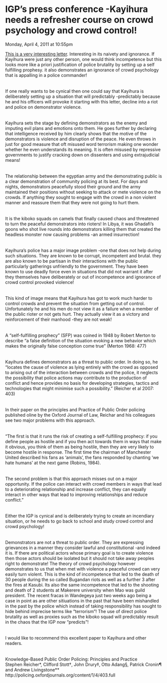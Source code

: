 # IGP's press conference -Kayihura needs a refresher course on crowd psychology and crowd control!

Monday, April 4, 2011 at 10:55pm


[This is a very interesting letter](http://www.newvision.co.ug/D/8/13/751020). Interesting in its naivety and ignorance. If Kayihura were just any other person, one would think incompetence but this looks more like a priori justification of police brutality by setting up a self fulfilling prophesy. it also demonstrates an ignorance of crowd psychology that is appalling in a police commander!   
   
   
If one really wants to be cynical then one could say that Kayihura is deliberately setting up a situation that will predictably -predictably because he and his officers will provoke it starting with this letter, decline into a riot and police on demonstrator violence.  
   
   
Kayihura sets the stage by defining demonstrators as the enemy and imputing evil plans and emotions onto them. He goes further by declaring that intelligence received by him clearly shows that the motive of the demonstrators is violence and disruption of the peace. He even throws in just for good measure that oft misused word terrorism making one wonder whether he even understands its meaning. It is often misused by repressive governments to justify cracking down on dissenters and using extrajudicial means!  
   
   
The relationship between the egyptian army and the demonstrating public is a clear demonstration of community policing at its best. For days and nights, demonstrators peacefully stood their ground and the army maintained their positions without seeking to attack or mete violence on the crowds. If anything they sought to engage with the crowd in a non violent manner and reassure them that they were not going to hurt them.  
   
   
It is the kiboko squads on camels that finally caused chaos and threatened to turn the peaceful demonstrators into rioters! In Libya, it was Ghadafi's goons who shot live rounds into demonstrators killing them that created the headless monster now causing problems -an armed insurrection!  
   
   
Kayihura's police has a major image problem -one that does not help during such situations. They are known to be corrupt, incompetent and brutal. they are also known to be partisan in their interactions with the public particularly gatherings unfriendly to the government. They have been known to use deadly force even in situations that did not warrant it after they themselves have deliberately or out of incompetence and ignorance of crowd control provoked violence!  
   
   
This kind of image means that Kayihura has got to work much harder to control crowds and prevent the situation from getting out of control. Unfortunately he and his men do not view it as a failure when a member of the public rioter or not gets hurt. They actually view it as a victory and reinforcement of their manhood -they are not weak!  
   
   
A "self-fulfilling prophecy" (SFP) was coined in 1948 by Robert Merton to describe "a false definition of the situation evoking a new behavior which makes the originally false conception come true" (Merton 1968: 477)  
   
   
Kayihura defines demonstrators as a threat to public order. In doing so, he "locates the cause of violence as lying entirely with the crowd as opposed to arising out of the interaction between crowds and the police, it neglects the possibility that police actions may contribute to the production of conflict and hence provides no basis for developing strategies, tactics and technologies that might minimise such a possibility." (Reicher et al 2007: 403)   
   
   
In their paper on the principles and Practice of Public Order policing published oline by the Oxford Journal of Law, Reichar and his colleagues see two major problems with this approach.   
   
   
"The first is that it runs the risk of creating a self-fulfilling prophecy: if you define people as hostile and if you then act towards them in ways that make it obvious, you think of them as being hostile, then they are very likely to become hostile in response. The first time the chairman of Manchester United described his fans as 'animals', the fans responded by chanting 'we hate humans' at the next game (Robins, 1984).  
   
   
The second problem is that this approach misses out on a major opportunity. If the police can interact with crowd members in ways that lead to a deteriorating relationship and increase conflict, they can equally interact in other ways that lead to improving relationships and reduce conflict."  
   
   
Either the IGP is cynical and is deliberately trying to create an incendiary situation, or he needs to go back to school and study crowd control and crowd psychology!  
   
   
Demonstrators are not a threat to public order. They are expressing grievances in a manner they consider lawful and constitutional -and indeed it is. If there are political actors whose primary goal is to create violence then those actors should be isolated but it should not take away peoples right to demonstrate! The theory of crowd psychology however demonstrates to us that when met with violence a peaceful crowd can very easily turn violent. This is the kind of incompetence that led to the death of 30 people during the so called Bugandan riots as well as a further 3 after the fires at Kasubi. Its also the same incompetence that led to the shooting and death of 2 students at Makerere university when Mao was guild president. The recent fracas in Wandegeya just two weeks ago being a case in point as are other sitiuations in the past that have been mishandled in the past by the police which instead of taking responsibility has sought to hide behind imprecise terms like "terrorism"! The use of direct police brutality as well as proxies such as the kiboko squad will predictably result in the chaos that the IGP now "predicts"!  
   
   
I would like to recommend this excellent paper to Kayihura and other readers.  
   
   
Knowledge-Based Public Order Policing: Principles and Practice  
Stephen Reicher*, Clifford Stott†, John Drury‡, Otto Adang§, Patrick Cronin¶ and Andrew Livingstone**  
http://policing.oxfordjournals.org/content/1/4/403.full
